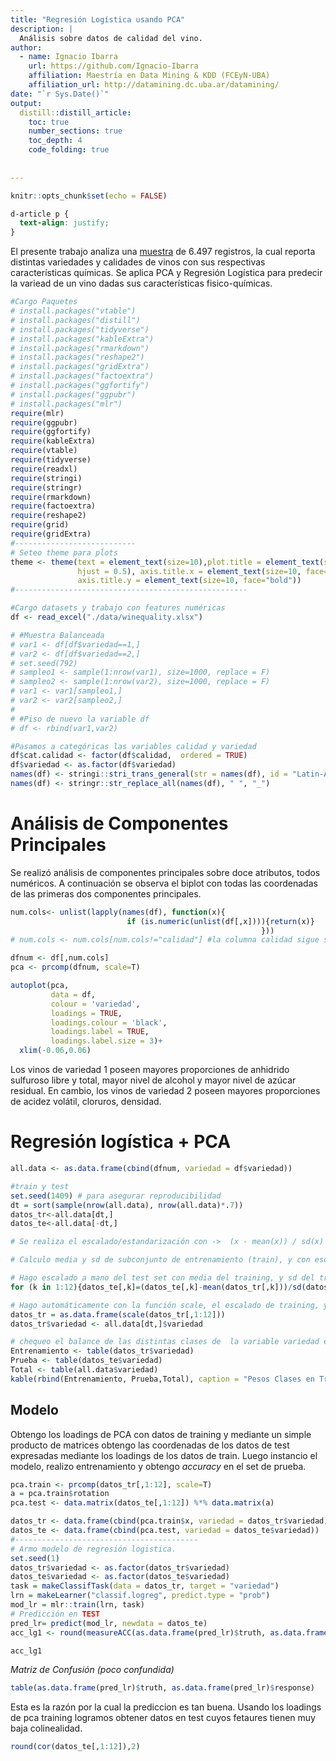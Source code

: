 ```yaml
---
title: "Regresión Logística usando PCA"
description: |
  Análisis sobre datos de calidad del vino.
author:
  - name: Ignacio Ibarra
    url: https://github.com/Ignacio-Ibarra
    affiliation: Maestría en Data Mining & KDD (FCEyN-UBA)
    affiliation_url: http://datamining.dc.uba.ar/datamining/
date: "`r Sys.Date()`"
output: 
  distill::distill_article:
    toc: true
    number_sections: true
    toc_depth: 4
    code_folding: true
          
          
---
```

```r
knitr::opts_chunk$set(echo = FALSE)
```

```css
d-article p {
  text-align: justify;
}
```


El presente trabajo analiza una [muestra](https://archive.ics.uci.edu/ml/datasets/wine+quality
) de 6.497 registros, la cual reporta distintas variedades y calidades de vinos con sus respectivas características químicas. Se aplica PCA y Regresión Logística para predecir la variead de un vino dadas sus características fisico-químicas. 


```r
#Cargo Paquetes
# install.packages("vtable")
# install.packages("distill")
# install.packages("tidyverse")
# install.packages("kableExtra")
# install.packages("rmarkdown")
# install.packages("reshape2")
# install.packages("gridExtra")
# install.packages("factoextra")
# install.packages("ggfortify")
# install.packages("ggpubr")
# install.packages("mlr")
require(mlr)
require(ggpubr)
require(ggfortify)
require(kableExtra)
require(vtable)
require(tidyverse)
require(readxl)
require(stringi)
require(stringr)
require(rmarkdown)
require(factoextra)
require(reshape2)
require(grid)
require(gridExtra)
#---------------------------
# Seteo theme para pĺots
theme <- theme(text = element_text(size=10),plot.title = element_text(size=12, face="bold.italic",
               hjust = 0.5), axis.title.x = element_text(size=10, face="bold", colour='black'),
               axis.title.y = element_text(size=10, face="bold"))
#----------------------------------------------------

#Cargo datasets y trabajo con features numéricas
df <- read_excel("./data/winequality.xlsx")

# #Muestra Balanceada
# var1 <- df[df$variedad==1,]
# var2 <- df[df$variedad==2,]
# set.seed(792)
# sampleo1 <- sample(1:nrow(var1), size=1000, replace = F)
# sampleo2 <- sample(1:nrow(var2), size=1000, replace = F)
# var1 <- var1[sampleo1,]
# var2 <- var2[sampleo2,]
# 
# #Piso de nuevo la variable df
# df <- rbind(var1,var2)

#Pasamos a categóricas las variables calidad y variedad
df$cat.calidad <- factor(df$calidad,  ordered = TRUE)
df$variedad <- as.factor(df$variedad)
names(df) <- stringi::stri_trans_general(str = names(df), id = "Latin-ASCII")
names(df) <- stringr::str_replace_all(names(df), " ", "_")
```

# Análisis de Componentes Principales

Se realizó análisis de componentes principales sobre doce atributos, todos numéricos. A continuación se observa el biplot con todas las coordenadas de las primeras dos componentes principales. 

```r

num.cols<- unlist(lapply(names(df), function(x){
                          if (is.numeric(unlist(df[,x]))){return(x)}
                                                        }))
# num.cols <- num.cols[num.cols!="calidad"] #la columna calidad sigue siendo numérica no fue sacada dado que se usa más adelante nuevamente con otra transformación 

dfnum <- df[,num.cols]
pca <- prcomp(dfnum, scale=T)

autoplot(pca, 
         data = df, 
         colour = 'variedad',
         loadings = TRUE, 
         loadings.colour = 'black',
         loadings.label = TRUE, 
         loadings.label.size = 3)+
  xlim(-0.06,0.06)
```

Los vinos de variedad 1 poseen mayores proporciones de anhidrido sulfuroso libre y total, mayor nivel de alcohol y mayor nivel de azúcar residual. En cambio, los vinos de variedad 2 poseen mayores proporciones de acidez volátil, cloruros, densidad. 

# Regresión logística $+$ PCA

```r
all.data <- as.data.frame(cbind(dfnum, variedad = df$variedad))

#train y test
set.seed(1409) # para asegurar reproducibilidad
dt = sort(sample(nrow(all.data), nrow(all.data)*.7))
datos_tr<-all.data[dt,]
datos_te<-all.data[-dt,]

# Se realiza el escalado/estandarización con ->  (x - mean(x)) / sd(x)

# Calculo media y sd de subconjunto de entrenamiento (train), y con esos datos hago el escalado del test. La idea de escalar el conjunto de test (prueba) utilizando datos solamente de train es para evitar el data leakeage.

# Hago escalado a mano del test set con media del training, y sd del training
for (k in 1:12){datos_te[,k]=(datos_te[,k]-mean(datos_tr[,k]))/sd(datos_tr[,k])}

# Hago automáticamente con la función scale, el escalado de training, y le vuelvo a sumar las columnas sex y diagnosis 
datos_tr = as.data.frame(scale(datos_tr[,1:12]))
datos_tr$variedad <- all.data[dt,]$variedad

# chequeo el balance de las distintas clases de  la variable variedad en el conjunto de todos los datos, los datos de prueba y los datos de entramiento.
Entrenamiento <- table(datos_tr$variedad) 
Prueba <- table(datos_te$variedad) 
Total <- table(all.data$variedad) 
kable(rbind(Entrenamiento, Prueba,Total), caption = "Pesos Clases en Train y Test")
```


## Modelo

Obtengo los loadings de PCA con datos de training y mediante un simple producto de matrices obtengo las coordenadas de los datos de test expresadas mediante los loadings de los datos de train. Luego instancio el modelo, realizo entrenamiento y obtengo $\textit{accuracy}$ en el set de prueba. 

```r

pca.train <- prcomp(datos_tr[,1:12], scale=T)
a = pca.train$rotation
pca.test <- data.matrix(datos_te[,1:12]) %*% data.matrix(a)

datos_tr <- data.frame(cbind(pca.train$x, variedad = datos_tr$variedad))
datos_te <- data.frame(cbind(pca.test, variedad = datos_te$variedad))
#-----------------------------------------
# Armo modelo de regresión logistica. 
set.seed(1)
datos_tr$variedad <- as.factor(datos_tr$variedad)
datos_te$variedad <- as.factor(datos_te$variedad)
task = makeClassifTask(data = datos_tr, target = "variedad") 
lrn = makeLearner("classif.logreg", predict.type = "prob")
mod_lr = mlr::train(lrn, task)
# Predicción en TEST
pred_lr= predict(mod_lr, newdata = datos_te)
acc_lg1 <- round(measureACC(as.data.frame(pred_lr)$truth, as.data.frame(pred_lr)$response),3)

acc_lg1
```


*Matriz de Confusión (poco confundida)*

```r

table(as.data.frame(pred_lr)$truth, as.data.frame(pred_lr)$response)
```


Esta es la razón por la cual la prediccion es tan buena. Usando los loadings de pca training logramos obtener datos en test cuyos fetaures tienen muy baja colinealidad. 

```r

round(cor(datos_te[,1:12]),2)

```

